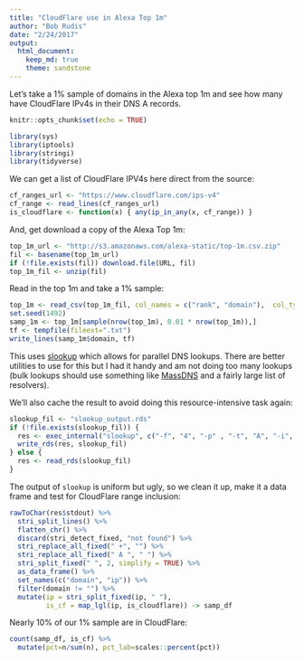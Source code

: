 ```yaml
---
title: "CloudFlare use in Alexa Top 1m"
author: "Bob Rudis"
date: "2/24/2017"
output: 
  html_document:
    keep_md: true
    theme: sandstone
---
```


Let's take a 1% sample of domains in the Alexa top 1m and see how many have CloudFlare IPv4s in their DNS A records.

```r
knitr::opts_chunk$set(echo = TRUE)
```

```r
library(sys)
library(iptools)
library(stringi)
library(tidyverse)
```

We can get a list of CloudFlare IPV4s here direct from the source:

```r
cf_ranges_url <- "https://www.cloudflare.com/ips-v4"
cf_range <- read_lines(cf_ranges_url)
is_cloudflare <- function(x) { any(ip_in_any(x, cf_range)) }
```

And, get download a copy of the Alexa Top 1m:

```r
top_1m_url <- "http://s3.amazonaws.com/alexa-static/top-1m.csv.zip"
fil <- basename(top_1m_url)
if (!file.exists(fil)) download.file(URL, fil)
top_1m_fil <- unzip(fil)
```

Read in the top 1m and take a 1% sample:

```r
top_1m <- read_csv(top_1m_fil, col_names = c("rank", "domain"),  col_types = "ic")
set.seed(1492)
samp_1m <- top_1m[sample(nrow(top_1m), 0.01 * nrow(top_1m)),]
tf <- tempfile(fileext=".txt")
write_lines(samp_1m$domain, tf)
```

This uses [slookup](https://github.com/hrbrmstr/slookup) which allows for parallel DNS lookups. There are better utilities to use for this but I had it handy and am not doing too many lookups (bulk lookups should use something like [MassDNS](https://github.com/blechschmidt/massdns) and a fairly large list of resolvers).

We'll also cache the result to avoid doing this resource-intensive task again:

```r
slookup_fil <- "slookup_output.rds"
if (!file.exists(slookup_fil)) {
  res <- exec_internal("slookup", c("-f", "4", "-p" , "-t", "A", "-i", tf))
  write_rds(res, slookup_fil)
} else {
  res <- read_rds(slookup_fil)
}
```

The output of `slookup` is uniform but ugly, so we clean it up, make it a data frame and test for CloudFlare range inclusion:

```r
rawToChar(res$stdout) %>%
  stri_split_lines() %>%
  flatten_chr() %>%
  discard(stri_detect_fixed, "not found") %>%
  stri_replace_all_fixed(" +", "") %>%
  stri_replace_all_fixed(" A ", " ") %>%
  stri_split_fixed(" ", 2, simplify = TRUE) %>%
  as_data_frame() %>%
  set_names(c("domain", "ip")) %>%
  filter(domain != "") %>%
  mutate(ip = stri_split_fixed(ip, " "),
         is_cf = map_lgl(ip, is_cloudflare)) -> samp_df
```

Nearly 10% of our 1% sample are in CloudFlare:

```r
count(samp_df, is_cf) %>%
  mutate(pct=n/sum(n), pct_lab=scales::percent(pct))
```

